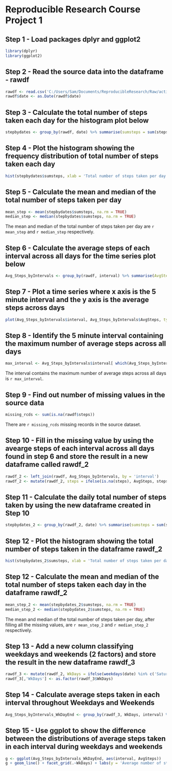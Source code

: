 # Reproducible Research Course Project 1

## Step 1 - Load packages dplyr and ggplot2

```r
library(dplyr)
library(ggplot2)
```

## Step 2 - Read the source data into the dataframe - rawdf

```r
rawdf <- read.csv('C:/Users/Sam/Documents/ReproducibleResearch/Raw/activity.csv', na.strings = "NA")
rawdf$date <- as.Date(rawdf$date)
```

## Step 3 - Calculate the total number of steps taken each day for the histogram plot below

```r
stepbydates <- group_by(rawdf, date) %>% summarise(sumsteps = sum(steps))
```

## Step 4 - Plot the histogram showing the frequency distribution of total number of steps taken each day

```r
hist(stepbydates$sumsteps, xlab = 'Total number of steps taken per day', main = 'Histogram of total number of steps taken per day')
```

## Step 5 - Calculate the mean and median of the total number of steps taken per day

```r
mean_step <- mean(stepbydates$sumsteps, na.rm = TRUE)
median_step <- median(stepbydates$sumsteps, na.rm = TRUE)
```

The mean and median of the total number of steps taken per day are `r mean_step` and `r median_step` respectively.

## Step 6 - Calculate the average steps of each interval across all days for the time series plot below

```r
Avg_Steps_byIntervals <- group_by(rawdf, interval) %>% summarise(AvgSteps = mean(steps, na.rm = TRUE))
```

## Step 7 - Plot a time series where x axis is the 5 minute interval and the y axis is the average steps across days

```r
plot(Avg_Steps_byIntervals$interval, Avg_Steps_byIntervals$AvgSteps, type = 'l', xlab = 'Interval', ylab = 'Average number of steps taken', main = 'Average daily activity pattern')
```

## Step 8 - Identify the 5 minute interval containing the maximum number of average steps across all days

```r
max_interval <- Avg_Steps_byIntervals$interval[ which(Avg_Steps_byIntervals$AvgSteps == max(Avg_Steps_byIntervals$AvgSteps))]
```

The interval contains the maximum number of average steps across all days is `r max_interval`.

## Step 9 - Find out number of missing values in the source data

```r
missing_rcds <- sum(is.na(rawdf$steps))
```

There are `r missing_rcds` missing records in the source dataset.

## Step 10 - Fill in the missing value by using the avearge steps of each interval across all days found in step 6 and store the result in a new dataframe called rawdf_2

```r
rawdf_2 <- left_join(rawdf, Avg_Steps_byIntervals, by = 'interval')
rawdf_2 <- mutate(rawdf_2, steps = ifelse(is.na(steps), AvgSteps, steps))
```

## Step 11 - Calculate the daily total number of steps taken by using the new dataframe created in Step 10

```r
stepbydates_2 <- group_by(rawdf_2, date) %>% summarise(sumsteps = sum(steps))
```

## Step 12 - Plot the histogram showing the total number of steps taken in the dataframe rawdf_2

```r
hist(stepbydates_2$sumsteps, xlab = 'Total number of steps taken per day', main = 'Histogram of total number of steps taken per day (missing data filled)')
```

## Step 12 - Calculate the mean and median of the total number of steps taken each day in the dataframe rawdf_2

```r
mean_step_2 <- mean(stepbydates_2$sumsteps, na.rm = TRUE)
median_step_2 <- median(stepbydates_2$sumsteps, na.rm = TRUE)
```

The mean and median of the total number of steps taken per day, after filling all the missing values, are `r mean_step_2` and `r median_step_2` respectively.

## Step 13 - Add a new column classifying weekdays and weekends (2 factors) and store the result in the new dataframe rawdf_3

```r
rawdf_3 <- mutate(rawdf_2, WkDays = ifelse(weekdays(date) %in% c('Saturday', 'Sunday'), 'weekend', 'weekday'))
rawdf_3[,'WkDays'] <- as.factor(rawdf_3$WkDays)
```

## Step 14 - Calculate average steps taken in each interval throughout Weekdays and Weekends

```r
Avg_Steps_byIntervals_WkDayEnd <- group_by(rawdf_3, WkDays, interval) %>% summarise(AvgSteps = mean(steps, na.rm = TRUE))
```

## Step 15 - Use ggplot to show the difference between the distributions of average steps taken in each interval during weekdays and weekends

```r
g <- ggplot(Avg_Steps_byIntervals_WkDayEnd, aes(interval, AvgSteps))
g + geom_line() + facet_grid(.~WkDays) + labs(y = 'Average number of steps taken', title = 'Activity patterns in weekdays and weekends')
```
